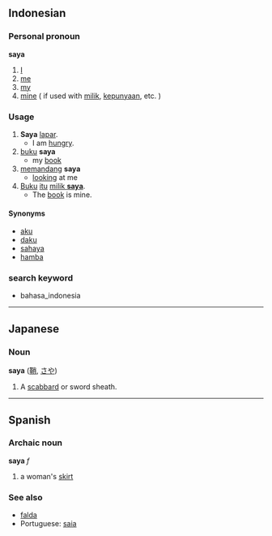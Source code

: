 == Indonesian ==
===Personal pronoun===
'''saya'''

# [[I]]
# [[me]]
# [[my]]
# [[mine]] ( if used with [[milik]], [[punya|kepunyaan]], etc. )

=== Usage ===
# '''Saya''' [[lapar]].
#* I am [[hungry]].
# [[buku]] '''saya'''
#* my [[book]]
# [[pandang|memandang]] '''saya'''
#* [[look]]ing at me
# [[buku|Buku]] [[itu]] <u>[[milik]] '''saya'''</u>.
#* The [[book]] is mine.

==== Synonyms ====
* [[aku]]
* [[daku]]
* [[sahaya]]
* [[hamba]]

=== search keyword ===
* bahasa_indonesia

----
== Japanese ==
=== Noun ===
'''saya''' ([[鞘]], [[さや]])

#A [[scabbard]] or sword sheath.

----

== Spanish ==
=== Archaic noun ===
'''saya''' ''f''

# a woman's [[skirt]]

=== See also ===
*[[falda]]
*Portuguese: [[saia]]